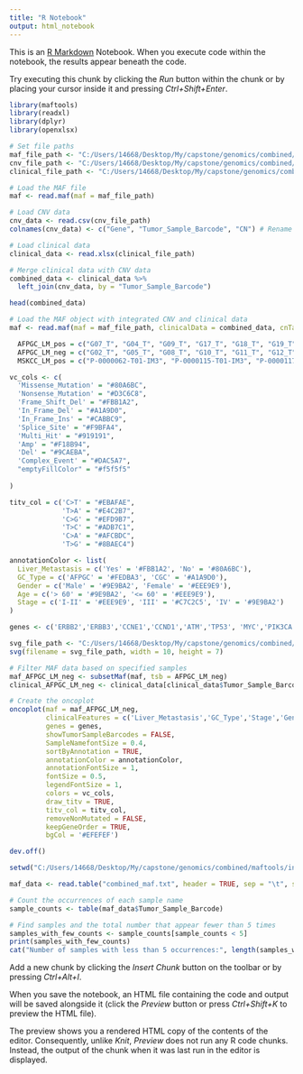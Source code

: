 ```yaml
---
title: "R Notebook"
output: html_notebook
---
```


This is an [R Markdown](http://rmarkdown.rstudio.com) Notebook. When you execute code within the notebook, the results appear beneath the code. 

Try executing this chunk by clicking the *Run* button within the chunk or by placing your cursor inside it and pressing *Ctrl+Shift+Enter*. 

```r
library(maftools)
library(readxl)
library(dplyr)
library(openxlsx)
```
```r
# Set file paths
maf_file_path <- "C:/Users/14668/Desktop/My/capstone/genomics/combined/maftools/input/combined_maf.txt"
cnv_file_path <- "C:/Users/14668/Desktop/My/capstone/genomics/combined/maftools/input/combined_cnv_processed.csv"
clinical_file_path <- "C:/Users/14668/Desktop/My/capstone/genomics/combined/maftools/input/combined_clinical.xlsx"

# Load the MAF file
maf <- read.maf(maf = maf_file_path)

# Load CNV data
cnv_data <- read.csv(cnv_file_path)
colnames(cnv_data) <- c("Gene", "Tumor_Sample_Barcode", "CN") # Rename columns for consistency

# Load clinical data
clinical_data <- read.xlsx(clinical_file_path)

# Merge clinical data with CNV data
combined_data <- clinical_data %>%
  left_join(cnv_data, by = "Tumor_Sample_Barcode")

head(combined_data)
```
```r
# Load the MAF object with integrated CNV and clinical data
maf <- read.maf(maf = maf_file_path, clinicalData = combined_data, cnTable = cnv_data)
```


```r

  AFPGC_LM_pos = c("G07_T", "G04_T", "G09_T", "G17_T", "G18_T", "G19_T", "G23_T", "G29_T", "G37_T", "G38_T", "G47_T", "G55_T", "G56_T", "G01_T", "G03_T", "G06_T", "G39_T", "G60_T", "G69_T", "G83_T")
  AFPGC_LM_neg = c("G02_T", "G05_T", "G08_T", "G10_T", "G11_T", "G12_T", "G13_T", "G14_T", "G15_T", "G16_T", "G20_T", "G21_T", "G22_T", "G24_T", "G25_T", "G26_T", "G27_T", "G30_T", "G31_T", "G43_T", "G52_T", "G54_T", "G59_T", "G62_T", "G67_T", "G71_T", "G73_T", "G80_T", "G86_T", "G87_T", "G94_T", "G95_T", "G96_T", "G97_T", "G28_T", "G75_T", "G72_T", "G85_T")
  MSKCC_LM_pos = c("P-0000062-T01-IM3", "P-0000115-T01-IM3", "P-0000117-T01-IM3", "P-0000249-T02-IM3", "P-0000408-T01-IM3", "P-0000488-T01-IM3", "P-0000553-T01-IM3", "P-0000553-T02-IM5", "P-0000570-T01-IM3", "P-0000605-T01-IM3", "P-0000722-T01-IM3", "P-0000730-T01-IM3", "P-0000938-T01-IM3", "P-0001136-T01-IM3", "P-0001158-T01-IM3", "YJ-her-007-M2", "P-0001197-T01-IM3", "P-0001222-T01-IM3", "P-0001393-T01-IM3", "P-0001583-T01-IM3", "P-0001667-T01-IM3", "P-0001699-T01-IM3", "P-0001699-T02-IM5", "P-0001764-T01-IM3", "P-0002152-T01-IM3", "P-0002171-T01-IM3", "P-0002192-T01-IM3", "P-0002208-T01-IM3", "P-0002208-T02-IM5", "P-0002208-T03-IM5", "P-0002465-T01-IM3", "P-0002468-T01-IM3", "P-0002549-T01-IM3", "P-0003426-T01-IM5", "P-0003875-T01-IM5", "P-0003944-T01-IM3", "P-0003983-T01-IM3", "P-0004046-T01-IM3", "P-0004116-T01-IM5", "P-0004536-T01-IM5", "P-0004647-T01-IM5", "P-0004680-T01-IM5", "P-0004680-T02-IM5", "P-0004998-T01-IM5", "P-0005431-T01-IM5", "P-0005488-T01-IM5", "P-0005618-T02-IM5", "P-0005702-T01-IM5", "P-0005709-T01-IM5", "P-0005995-T01-IM5", "P-0006112-T01-IM5", "P-0006112-T02-IM5", "P-0007598-T01-IM5", "P-0008188-T01-IM5", "P-0008536-T02-IM5", "P-0008956-T01-IM5", "P-0009055-T01-IM5", "P-0009069-T01-IM5", "P-0009088-T01-IM5", "P-0009337-T01-IM5", "P-0009868-T01-IM5", "P-0011175-T01-IM5", "P-0012627-T01-IM5", "P-0012720-T01-IM5", "P-0013302-T01-IM5", "P-0014327-T01-IM6", "P-0014672-T01-IM6", "P-0015904-T01-IM6", "P-0018538-T01-IM6", "P-0018568-T01-IM6", "P-0018683-T01-IM6", "s_YJ_her_003_P3", "s_YJ_her_003_P1", "s_YJ_her_009_M2", "s_YJ_her_009_P", "s_YJ_her_010_P2", "s_YJ_her_010_P1", "s_YJ_her_012_P1", "s_YJ_her_012_P2", "P-0016294-T01-IM6", "P-0008187-T01-IM5", "P-0002743-T01-IM3", "P-0006838-T01-IM5", "P-0006911-T02-IM5", "P-0004551-T01-IM5", "P-0015251-T01-IM6", "P-0005919-T01-IM5", "P-0015331-T01-IM6", "P-0004043-T01-IM3")


```

```r
vc_cols <- c(
  'Missense_Mutation' = "#80A6BC",
  'Nonsense_Mutation' = "#D3C6C8",
  'Frame_Shift_Del' = "#FBB1A2",
  'In_Frame_Del' = "#A1A9D0",
  'In_Frame_Ins' = "#CABBC9",
  'Splice_Site' = "#F9BFA4",
  'Multi_Hit' = "#919191",
  'Amp' = "#F18B94", 
  'Del' = "#9CAEBA",
  'Complex_Event' = "#DAC5A7",
  "emptyFillColor" = "#f5f5f5"
  
)

titv_col = c('C>T' = "#EBAFAE",
             'T>A' = "#E4C2B7",
             'C>G' = "#EFD9B7",
             'T>C' = "#ADB7C1",
             'C>A' = "#AFCBDC",
             'T>G' = "#8BAEC4")

annotationColor <- list(
  Liver_Metastasis = c('Yes' = '#FBB1A2', 'No' = '#80A6BC'),
  GC_Type = c('AFPGC' = '#FEDBA3', 'CGC' = '#A1A9D0'),
  Gender = c('Male' = '#9E9BA2', 'Female' = '#EEE9E9'),
  Age = c('> 60' = '#9E9BA2', '<= 60' = '#EEE9E9'),
  Stage = c('I-II' = '#EEE9E9', 'III' = '#C7C2C5', 'IV' = '#9E9BA2')
)

genes <- c('ERBB2','ERBB3','CCNE1','CCND1','ATM','TP53', 'MYC','PIK3CA', 'PTEN', 'SMAD4', 'ARID1A', 'ARID1B', 'CSMD3')

```
```r

svg_file_path <- "C:/Users/14668/Desktop/My/capstone/genomics/combined/maftools/output/0516/oncoplot_AFPGC_LM(-).svg"
svg(filename = svg_file_path, width = 10, height = 7)

# Filter MAF data based on specified samples
maf_AFPGC_LM_neg <- subsetMaf(maf, tsb = AFPGC_LM_neg)
clinical_AFPGC_LM_neg <- clinical_data[clinical_data$Tumor_Sample_Barcode %in% AFPGC_LM_neg, ]

# Create the oncoplot
oncoplot(maf = maf_AFPGC_LM_neg, 
         clinicalFeatures = c('Liver_Metastasis','GC_Type','Stage','Gender', 'Age'), 
         genes = genes, 
         showTumorSampleBarcodes = FALSE, 
         SampleNamefontSize = 0.4,
         sortByAnnotation = TRUE, 
         annotationColor = annotationColor,
         annotationFontSize = 1,
         fontSize = 0.5,
         legendFontSize = 1,
         colors = vc_cols,
         draw_titv = TRUE,
         titv_col = titv_col,
         removeNonMutated = FALSE,
         keepGeneOrder = TRUE,
         bgCol = '#EFEFEF')

dev.off()
```
```r
setwd("C:/Users/14668/Desktop/My/capstone/genomics/combined/maftools/input")

maf_data <- read.table("combined_maf.txt", header = TRUE, sep = "\t", stringsAsFactors = FALSE)

# Count the occurrences of each sample name
sample_counts <- table(maf_data$Tumor_Sample_Barcode)

# Find samples and the total number that appear fewer than 5 times
samples_with_few_counts <- sample_counts[sample_counts < 5]
print(samples_with_few_counts)
cat("Number of samples with less than 5 occurrences:", length(samples_with_few_counts), "\n")

```


Add a new chunk by clicking the *Insert Chunk* button on the toolbar or by pressing *Ctrl+Alt+I*.

When you save the notebook, an HTML file containing the code and output will be saved alongside it (click the *Preview* button or press *Ctrl+Shift+K* to preview the HTML file).

The preview shows you a rendered HTML copy of the contents of the editor. Consequently, unlike *Knit*, *Preview* does not run any R code chunks. Instead, the output of the chunk when it was last run in the editor is displayed.
